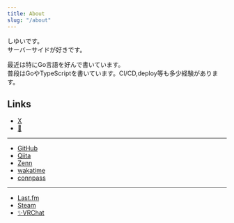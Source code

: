 ```yaml
---
title: About
slug: "/about"
---
```



しゆいです。  
サーバーサイドが好きです。  

最近は特にGo言語を好んで書いています。  
普段はGoやTypeScriptを書いています。CI/CD,deploy等も多少経験があります。  

## Links

- [X](https://x.com/shiii_i_)
- [🔑](https://x.com/sushiii_i_)
---
- [GitHub](https://github.com/Sigumaa)
- [Qiita](https://qiita.com/Siguma)
- [Zenn](https://zenn.dev/shiyui)
- [wakatime](https://wakatime.com/@Sigumaa)
- [connpass](https://connpass.com/user/Sigumaa/)
---
- [Last.fm](https://www.last.fm/ja/user/shiyui)
- [Steam](https://steamcommunity.com/id/sushiyui/)
- [✨VRChat](https://vrchat.com/home/user/usr_34efacfd-efcf-456c-a5e8-6685a4994153)
